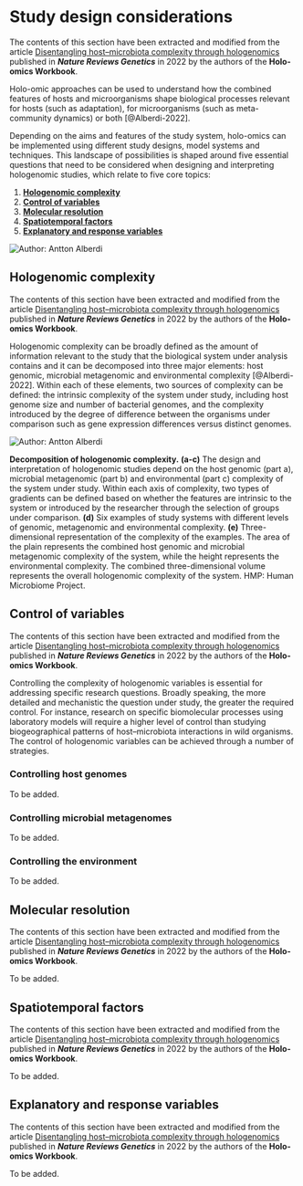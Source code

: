 # Study design considerations {#study-design-considerations}

:::: {.graybox}
The contents of this section have been extracted and modified from the article [Disentangling host–microbiota complexity through hologenomics](https://www.nature.com/articles/s41576-021-00421-0) published in ***Nature Reviews Genetics*** in 2022 by the authors of the **Holo-omics Workbook**.
:::

Holo-omic approaches can be used to understand how the combined features of hosts and microorganisms shape biological processes relevant for hosts (such as adaptation), for microorganisms (such as meta-community dynamics) or both [@Alberdi-2022].

Depending on the aims and features of the study system, holo-omics can be implemented using different study designs, model systems and techniques. This landscape of possibilities is shaped around five essential questions that need to be considered when designing and interpreting hologenomic studies, which relate to five core topics:

1. **[Hologenomic complexity](#hologenomic-complexity)**
2. **[Control of variables](#control-of-variables)**
3. **[Molecular resolution](#molecular-resolution)**
4. **[Spatiotemporal factors](#spatiotemporal-factors)**
5. **[Explanatory and response variables](#explanatory-and-response-variables)**

![](images/holo-omics_five_questions.png "Author: Antton Alberdi")

## Hologenomic complexity {#hologenomic-complexity}

:::: {.graybox}
The contents of this section have been extracted and modified from the article [Disentangling host–microbiota complexity through hologenomics](https://www.nature.com/articles/s41576-021-00421-0) published in ***Nature Reviews Genetics*** in 2022 by the authors of the **Holo-omics Workbook**.
:::

Hologenomic complexity can be broadly defined as the amount of information relevant to the study that the biological system under analysis contains and it can be decomposed into three major elements: host genomic, microbial metagenomic and environmental complexity [@Alberdi-2022]. Within each of these elements, two sources of complexity can be defined: the intrinsic complexity of the system under study, including host genome size and number of bacterial genomes, and the complexity introduced by the degree of difference between the organisms under comparison such as gene expression differences versus distinct genomes.

![](images/holo-omics_complexity.png "Author: Antton Alberdi")

:::: {.imagenote}
**Decomposition of hologenomic complexity.** **(a-c)** The design and interpretation of hologenomic studies depend on the host genomic (part a), microbial metagenomic (part b) and environmental (part c) complexity of the system under study. Within each axis of complexity, two types of gradients can be defined based on whether the features are intrinsic to the system or introduced by the researcher through the selection of groups under comparison. **(d)** Six examples of study systems with different levels of genomic, metagenomic and environmental complexity. **(e)** Three-dimensional representation of the complexity of the examples. The area of the plain represents the combined host genomic and microbial metagenomic complexity of the system, while the height represents the environmental complexity. The combined three-dimensional volume represents the overall hologenomic complexity of the system. HMP: Human Microbiome Project.
:::

## Control of variables {#control-of-variables}

:::: {.graybox}
The contents of this section have been extracted and modified from the article [Disentangling host–microbiota complexity through hologenomics](https://www.nature.com/articles/s41576-021-00421-0) published in ***Nature Reviews Genetics*** in 2022 by the authors of the **Holo-omics Workbook**.
:::

Controlling the complexity of hologenomic variables is essential for addressing specific research questions. Broadly speaking, the more detailed and mechanistic the question under study, the greater the required control. For instance, research on specific biomolecular processes using laboratory models will require a higher level of control than studying biogeographical patterns of host–microbiota interactions in wild organisms. The control of hologenomic variables can be achieved through a number of strategies.

### Controlling host genomes {#controlling-host-genomes}

To be added.

### Controlling microbial metagenomes {#controlling-microbial-metagenomes}

To be added.

### Controlling the environment {#controlling-environment}
To be added.


## Molecular resolution {#molecular-resolution}

:::: {.graybox}
The contents of this section have been extracted and modified from the article [Disentangling host–microbiota complexity through hologenomics](https://www.nature.com/articles/s41576-021-00421-0) published in ***Nature Reviews Genetics*** in 2022 by the authors of the **Holo-omics Workbook**.
:::

To be added.

## Spatiotemporal factors {#spatiotemporal-factors}

:::: {.graybox}
The contents of this section have been extracted and modified from the article [Disentangling host–microbiota complexity through hologenomics](https://www.nature.com/articles/s41576-021-00421-0) published in ***Nature Reviews Genetics*** in 2022 by the authors of the **Holo-omics Workbook**.
:::

To be added.

## Explanatory and response variables {#explanatory-and-response-variables}

:::: {.graybox}
The contents of this section have been extracted and modified from the article [Disentangling host–microbiota complexity through hologenomics](https://www.nature.com/articles/s41576-021-00421-0) published in ***Nature Reviews Genetics*** in 2022 by the authors of the **Holo-omics Workbook**.
:::

To be added.
